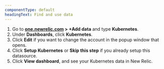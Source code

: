 ```yaml
---
componentType: default
headingText: Find and use data
---
```


1. Go to <DoNotTranslate>**[one.newrelic.com](https://one.newrelic.com) > +Add data**</DoNotTranslate> and type <DoNotTranslate>**Kubernetes**</DoNotTranslate>.
2. Under <DoNotTranslate>**Dashboards**</DoNotTranslate>, click <DoNotTranslate>**Kubernetes**</DoNotTranslate>.
3. Click <DoNotTranslate>**Edit**</DoNotTranslate> if you want to change the account in the popup window that opens.
4. Click <DoNotTranslate>**Setup Kubernetes**</DoNotTranslate> or <DoNotTranslate>**Skip this step**</DoNotTranslate> if you already setup this datasource. 
5. Click <DoNotTranslate>**View dashboard**</DoNotTranslate>, and see your Kubernetes data in New Relic.

